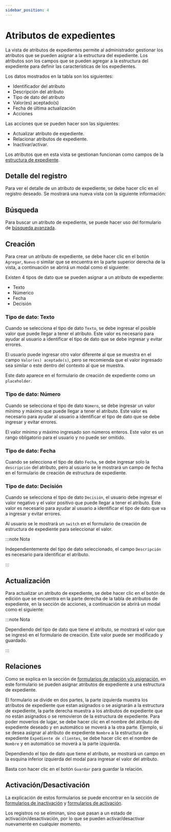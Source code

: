 ```yaml
---
sidebar_position: 4
---
```



# Atributos de expedientes

La vista de atributos de expedientes permite al administrador gestionar los atributos que se pueden asignar a la estructura del expediente. Los atributos son los campos que se pueden agregar a la estructura del expediente para definir las características de los expedientes.

<ImageDiv src="/img/work/opr/attrs-expedientes/table-attrs-expedientes.png" alt="Atributos de expedientes" />

Los datos mostrados en la tabla son los siguientes:

* Identificador del atributo
* Descripción del atributo
* Tipo de dato del atributo
* Valor(es) aceptado(s)
* Fecha de última actualización
* Acciones

Las acciones que se pueden hacer son las siguientes:

* Actualizar atributo de expediente.
* Relacionar atributos de expediente.
* Inactivar/activar.

Los atributos que en esta vista se gestionan funcionan como campos de la [estructura de expediente](/docs/area-operacion/estructura-expedientes#creación).

<ImageDiv src="/img/work/opr/estructura-expedientes/form-new-estructura-expediente-2.png" alt="Nueva estructura de expedientes 2" />

## Detalle del registro

Para ver el detalle de un atributo de expediente, se debe hacer clic en el registro deseado. Se mostrará una nueva vista con la siguiente información:

<ImageDiv src="/img/work/opr/attrs-expedientes/show-attr-expediente.png" alt="Show" />

## Búsqueda

Para buscar un atributo de expediente, se puede hacer uso del formulario de [búsqueda avanzada](/docs/genericos/formularios#búsqueda-avanzada).

## Creación

Para crear un atributo de expediente, se debe hacer clic en el botón `Agregar`, `Nuevo` o similar que se encuentra en la parte superior derecha de la vista, a continuación se abrirá un modal como el siguiente:

<ImageDiv src="/img/work/opr/attrs-expedientes/form-new-attr-expediente-1.png" alt="Form new 1" />

Existen 4 tipos de dato que se pueden asignar a un atributo de expediente:

* Texto
* Númerico
* Fecha
* Decisión

<ImageDiv src="/img/work/opr/attrs-expedientes/form-new-attr-expediente-2.png" alt="Form new 2" />

### Tipo de dato: Texto

Cuando se selecciona el tipo de dato `Texto`, se debe ingresar el posible valor que puede llegar a tener el atributo. Este valor es necesario para ayudar al usuario a identificar el tipo de dato que se debe ingresar y evitar errores.

El usuario puede ingresar otro valor diferente al que se muestra en el campo `Valor(es) aceptado(s)`, pero se recomienda que el valor ingresado sea similar o este dentro del contexto al que se muestra.

Este dato aparece en el formulario de creación de expediente como un `placeholder`.

<ImageDiv src="/img/work/opr/attrs-expedientes/form-new-attr-expediente-1.png" alt="Form new 1" />

### Tipo de dato: Número

Cuando se selecciona el tipo de dato `Número`, se debe ingresar un valor mínimo y máximo que puede llegar a tener el atributo. Este valor es necesario para ayudar al usuario a identificar el tipo de dato que se debe ingresar y evitar errores.

El valor mínimo y máximo ingresado son números enteros. Este valor es un rango obligatorio para el usuario y no puede ser omitido.

<ImageDiv src="/img/work/opr/attrs-expedientes/form-new-attr-expediente-3.png" alt="Form new 3" />

### Tipo de dato: Fecha

Cuando se selecciona el tipo de dato `Fecha`, se debe ingresar solo la `descripción` del atributo, pero al usuario se le mostrará un campo de fecha en el formulario de creación de estructura de expediente.

<ImageDiv src="/img/work/opr/attrs-expedientes/form-new-attr-expediente-4.png" alt="Form new 4" />

### Tipo de dato: Decisión

Cuando se selecciona el tipo de dato `Decisión`, el usuario debe ingresar el valor negativo y el valor positivo que puede llegar a tener el atributo. Este valor es necesario para ayudar al usuario a identificar el tipo de dato que va a ingresar y evitar errores.

Al usuario se le mostrará un `switch` en el formulario de creación de estructura de expediente para seleccionar el valor.

<ImageDiv src="/img/work/opr/attrs-expedientes/form-new-attr-expediente-5.png" alt="Form new 5" />

:::note Nota

Independientemente del tipo de dato seleccionado, el campo `Descripción` es necesario para identificar el atributo.

:::

## Actualización

Para actualizar un atributo de expediente, se debe hacer clic en el botón de edición que se encuentra en la parte derecha de la tabla de atributos de expediente, en la sección de acciones, a continuación se abrirá un modal como el siguiente:

<ImageDiv src="/img/work/opr/attrs-expedientes/form-edit-attr-expediente.png" alt="Form edit" />

:::note Nota

Dependiendo del tipo de dato que tiene el atributo, se mostrará el valor que se ingresó en el formulario de creación. Este valor puede ser modificado y guardado.

:::

## Relaciones

Como se explica en la sección de [formularios de relación y/o asignación](/docs/genericos/formularios#formulario-de-relación-yo-asignación), en este formulario se pueden asignar atributos de expediente a una estructura de expediente.

<ImageDiv src="/img/work/opr/attrs-expedientes/form-relation-attr-expediente.png" alt="Form relation" />

El formulario se divide en dos partes, la parte izquierda muestra los atributos de expediente que estan asignados o se asignarán a la estructura de expediente, la parte derecha muestra a los atributos de expediente que no están asignados o se removieron de la estructura de expediente. Para poder moverlos de lugar, se debe hacer clic en el nombre del atributo de expediente deseado y en automático se moverá a la otra parte. Ejemplo, si se desea asignar al atributo de expediente `Nombre` a la estructura de expediente `Expediente de clientes`, se debe hacer clic en el nombre de `Nombre` y en automático se moverá a la parte izquierda.

Dependiendo el tipo de dato que tiene el atributo, se mostrará un campo en la esquina inferior izquierda del modal para ingresar el valor del atributo.

Basta con hacer clic en el botón `Guardar` para guardar la relación.

## Activación/Desactivación

La explicación de estos formularios se puede encontrar en la sección de [formularios de inactivación](/docs/genericos/formularios#formulario-de-inactivación) y [formularios de activación](/docs/genericos/formularios#formulario-de-activación).

Los registros no se eliminan, sino que pasan a un estado de activación/desactivación, por lo que se pueden activar/desactivar nuevamente en cualquier momento.
